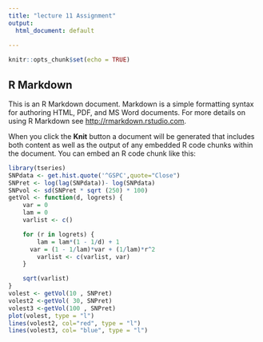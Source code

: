 ---
title: "lecture 11 Assignment"
output:
  html_document: default
  
---

```{r setup, include=FALSE}
knitr::opts_chunk$set(echo = TRUE)
```

## R Markdown

This is an R Markdown document. Markdown is a simple formatting syntax for authoring HTML, PDF, and MS Word documents. For more details on using R Markdown see <http://rmarkdown.rstudio.com>.

When you click the **Knit** button a document will be generated that includes both content as well as the output of any embedded R code chunks within the document. You can embed an R code chunk like this:

```{r}
library(tseries)
SNPdata <- get.hist.quote('^GSPC',quote="Close")
SNPret <- log(lag(SNPdata))- log(SNPdata)
SNPvol <- sd(SNPret * sqrt (250) * 100)
getVol <- function(d, logrets) {
	var = 0
	lam = 0
	varlist <- c()

	for (r in logrets) {
		lam = lam*(1 - 1/d) + 1
	  var = (1 - 1/lam)*var + (1/lam)*r^2
		varlist <- c(varlist, var)
	}

	sqrt(varlist)
}
volest <- getVol(10 , SNPret)
volest2 <-getVol( 30, SNPret)
volest3 <-getVol(100 , SNPret)
plot(volest, type = "l")
lines(volest2, col="red", type = "l")
lines(volest3, col= "blue", type = "l")
```


